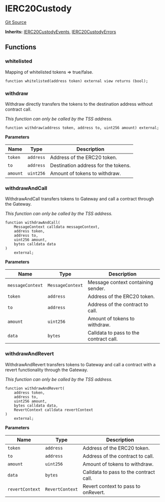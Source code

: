 # IERC20Custody
[Git Source](https://github.com/zeta-chain/protocol-contracts/blob/main/v2/contracts/evm/interfaces/IERC20Custody.sol)

**Inherits:**
[IERC20CustodyEvents](/src/pages/developers/architecture/protocol/contracts/evm/interfaces/IERC20Custody.sol/interface.IERC20CustodyEvents.mdx), 
[IERC20CustodyErrors](/src/pages/developers/architecture/protocol/contracts/evm/interfaces/IERC20Custody.sol/interface.IERC20CustodyErrors.mdx)


## Functions
### whitelisted

Mapping of whitelisted tokens => true/false.


```solidity
function whitelisted(address token) external view returns (bool);
```

### withdraw

Withdraw directly transfers the tokens to the destination address without contract call.

*This function can only be called by the TSS address.*


```solidity
function withdraw(address token, address to, uint256 amount) external;
```
**Parameters**

|Name|Type|Description|
|----|----|-----------|
|`token`|`address`|Address of the ERC20 token.|
|`to`|`address`|Destination address for the tokens.|
|`amount`|`uint256`|Amount of tokens to withdraw.|


### withdrawAndCall

WithdrawAndCall transfers tokens to Gateway and call a contract through the Gateway.

*This function can only be called by the TSS address.*


```solidity
function withdrawAndCall(
    MessageContext calldata messageContext,
    address token,
    address to,
    uint256 amount,
    bytes calldata data
)
    external;
```
**Parameters**

|Name|Type|Description|
|----|----|-----------|
|`messageContext`|`MessageContext`|Message context containing sender.|
|`token`|`address`|Address of the ERC20 token.|
|`to`|`address`|Address of the contract to call.|
|`amount`|`uint256`|Amount of tokens to withdraw.|
|`data`|`bytes`|Calldata to pass to the contract call.|


### withdrawAndRevert

WithdrawAndRevert transfers tokens to Gateway and call a contract with a revert functionality through
the Gateway.

*This function can only be called by the TSS address.*


```solidity
function withdrawAndRevert(
    address token,
    address to,
    uint256 amount,
    bytes calldata data,
    RevertContext calldata revertContext
)
    external;
```
**Parameters**

|Name|Type|Description|
|----|----|-----------|
|`token`|`address`|Address of the ERC20 token.|
|`to`|`address`|Address of the contract to call.|
|`amount`|`uint256`|Amount of tokens to withdraw.|
|`data`|`bytes`|Calldata to pass to the contract call.|
|`revertContext`|`RevertContext`|Revert context to pass to onRevert.|


